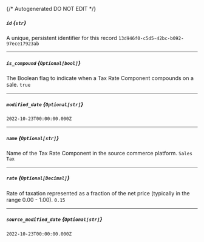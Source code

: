 {/* Autogenerated DO NOT EDIT  */}
##### `id` *{`str`}*
A unique, persistent identifier for this record
`13d946f0-c5d5-42bc-b092-97ece17923ab`

---
##### `is_compound` *{`Optional[bool]`}*
The Boolean flag to indicate when a Tax Rate Component compounds on a sale.
`true`

---
##### `modified_date` *{`Optional[str]`}*
`2022-10-23T00:00:00.000Z`

---
##### `name` *{`Optional[str]`}*
Name of the Tax Rate Component in the source commerce platform.
`Sales Tax`

---
##### `rate` *{`Optional[Decimal]`}*
Rate of taxation represented as a fraction of the net price (typically in the range 0.00 - 1.00).
`0.15`

---
##### `source_modified_date` *{`Optional[str]`}*
`2022-10-23T00:00:00.000Z`

